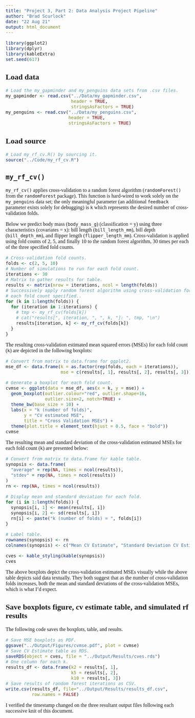 ```yaml
---
title: "Project 3, Part 2: Data Analysis Project Pipeline"
author: "Brad Scurlock"
date: "22 Aug 21"
output: html_document
---
```


<!--- Begin styling code. --->
<style type="text/css">
/* Whole document: */
body{
  font-family: "Palatino Linotype", "Book Antiqua", Palatino, serif;
  font-size: 12pt;
}
h1.title {
  font-size: 38px;
  text-align: center;
}
h4.author {
  font-size: 18px;
  text-align: center;
}
h4.date {
  font-size: 18px;
  text-align: center;
}
</style>
<!--- End styling code. --->

```r
library(ggplot2)
library(dplyr)
library(kableExtra)
set.seed(617)
```

## **Load data**

```r
# Load the my_gapminder and my_penguins data sets from .csv files.
my_gapminder <- read.csv("../Data/my_gapminder.csv",
                         header = TRUE,
                         stringsAsFactors = TRUE)
my_penguins <- read.csv("../Data/my_penguins.csv",
                        header = TRUE,
                        stringsAsFactors = TRUE)
```

## **Load source**

```r
# Load my_rf_cv.R() by sourcing it.
source("../Code/my_rf_cv.R")
```

## **`my_rf_cv()`**

`my_rf_cv()` applies cross-validation to a random forest algorithm (`randomForest()` from the `randomForest` package).  This function is hard-wired to work solely on the `my_penguins` data set; the only meaningful parameter (an additional `feedback` parameter exists solely for debugging) is `k` which represents the desired number of cross-validation folds.

Below we predict body mass (`body_mass_g`) (classification = y) using three characteristics (covariates = x): bill length (`bill_length_mm`), bill depth (`bill_depth_mm`), and flipper length (`flipper_length_mm`).  Cross-validation is applied using fold counts of 2, 5, and finally 10 to the random forest algorithm, 30 times per each of the three specified fold counts.

```r
# Cross-validation fold counts.
folds <- c(2, 5, 10)
# Number of simulations to run for each fold count.
iterations <- 30
# Matrix to gather results for table.
results <- matrix(nrow = iterations, ncol = length(folds))
# Successively apply random forest algorithm using cross-validation for
# each fold count specified..
for (k in 1:length(folds)) {
  for (iteration in 1:iterations) {
    # tmp <- my_rf_cv(folds[k])
    # cat("results[", iteration, ", ", k, "]: ", tmp, "\n")
    results[iteration, k] <- my_rf_cv(folds[k])
  }
}
```

The resulting cross-validation estimated mean squared errors (MSEs) for each fold count (`k`) are depicted in the following boxplots:

```r
# Convert from matrix to data.frame for ggplot2.
mse_df <- data.frame(k = as.factor(rep(folds, each = iterations)),
                     mse = c(results[, 1], results[, 2], results[, 3]))

# Generate a boxplot for each fold count.
cvmse <- ggplot(data = mse_df, aes(x = k, y = mse)) +
  geom_boxplot(outlier.colour="red", outlier.shape=16,
               outlier.size=2, notch=TRUE) +
  theme_bw(base_size = 10) +
  labs(x = "k (number of folds)",
       y = "CV estimated MSE",
       title = "Cross Validation MSEs") +
  theme(plot.title = element_text(hjust = 0.5, face = "bold"))
cvmse
```

The resulting mean and standard deviation of the cross-validation estimated MSEs for each fold count (`k`) are presented below:

```r
# Convert from matrix to data.frame for kable table.
synopsis <- data.frame(
  "average" = rep(NA, times = ncol(results)),
  "stdev" = rep(NA, times = ncol(results))
)
rn <- rep(NA, times = ncol(results))

# Display mean and standard deviation for each fold.
for (i in 1:length(folds)) {
  synopsis[i, 1] <- mean(results[, i])
  synopsis[i, 2] <- sd(results[, i])
  rn[i] <- paste("k (number of folds) = ", folds[i])
}

# Label table.
rownames(synopsis) <- rn
colnames(synopsis) <- c("Mean CV Estimate", "Standard Deviation CV Estimate")

cves <- kable_styling(kable(synopsis))
cves
```

The above boxplots depict the cross-validation estimated MSEs visually while the above table depicts said data textually.  They both suggest that as the number of cross-validation folds increases, both the mean and standard deviations of the cross-validation MSEs, which is what I'd expect.

## **Save boxplots figure, cv estimate table, and simulated rf results**

The following code saves the boxplots, table, and results.

```r
# Save MSE boxplots as PDF.
ggsave("../Output/Figures/cvmse.pdf", plot = cvmse)
# Save CV Estimate table as RDS.
saveRDS(object = cves, file = "../Output/Results/cves.rds")
# One column for each k.
results_df <- data.frame(k2 = results[, 1],
                         k5 = results[, 2],
                         k10 = results[, 3])
# Save results of random forest iterations as CSV.
write.csv(results_df, file="../Output/Results/results_df.csv",
          row.names = FALSE)
```

I verified the timestamp changed on the three resultant output files following each successive knit of this document.
